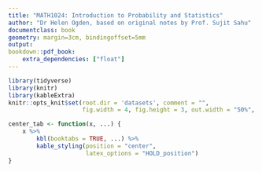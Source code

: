 ```yaml
---
title: "MATH1024: Introduction to Probability and Statistics"
author: "Dr Helen Ogden, based on original notes by Prof. Sujit Sahu"
documentclass: book
geometry: margin=3cm, bindingoffset=5mm
output:
bookdown::pdf_book:
    extra_dependencies: ["float"]
---
```


```r
library(tidyverse)
library(knitr)
library(kableExtra)
knitr::opts_knit$set(root.dir = 'datasets', comment = "",
                     fig.width = 4, fig.height = 3, out.width = "50%", fig.align = "center")

center_tab <- function(x, ...) {
    x %>%
        kbl(booktabs = TRUE, ...) %>%
        kable_styling(position = "center",
                      latex_options = "HOLD_position")
}


```

